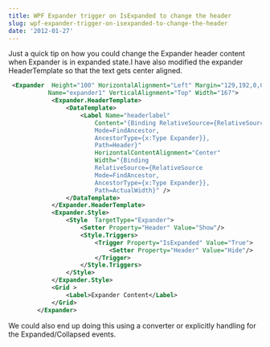```yaml
---
title: WPF Expander trigger on IsExpanded to change the header
slug: wpf-expander-trigger-on-isexpanded-to-change-the-header
date: '2012-01-27'
---
```

Just a quick tip on how you could change the Expander header content when Expander is in expanded state.I have also modified the expander HeaderTemplate so that the text gets center aligned.

```xml
 <Expander  Height="100" HorizontalAlignment="Left" Margin="129,192,0,0"
           Name="expander1" VerticalAlignment="Top" Width="167">
            <Expander.HeaderTemplate>
                <DataTemplate>
                    <Label Name="headerlabel"
                        Content="{Binding RelativeSource={RelativeSource
                        Mode=FindAncestor,
                        AncestorType={x:Type Expander}},
                        Path=Header}"
                        HorizontalContentAlignment="Center"
                        Width="{Binding
                        RelativeSource={RelativeSource
                        Mode=FindAncestor,
                        AncestorType={x:Type Expander}},
                        Path=ActualWidth}" />
                </DataTemplate>
            </Expander.HeaderTemplate>
            <Expander.Style>
                <Style  TargetType="Expander">
                    <Setter Property="Header" Value="Show"/>
                    <Style.Triggers>
                        <Trigger Property="IsExpanded" Value="True">
                            <Setter Property="Header" Value="Hide"/>
                        </Trigger>
                    </Style.Triggers>
                </Style>
            </Expander.Style>
            <Grid >
                <Label>Expander Content</Label>
            </Grid>
        </Expander>

```

We could also end up doing this using a converter or explicitly handling for the Expanded/Collapsed events.

